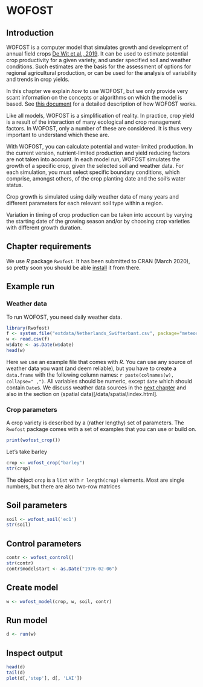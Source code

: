 # WOFOST

## Introduction 

WOFOST is a computer model that simulates growth and development of annual field crops [De Wit et al., 2019](https://www.sciencedirect.com/science/article/pii/S0308521X17310107?via%3Dihub). It can be used to estimate potential crop productivity for a given variety, and under specified soil and weather conditions. Such estimates are the basis for the assessment of options for regional agricultural production, or can be used for the analysis of variability and trends in crop yields.

In this chapter we explain *how* to use WOFOST, but we only provide very scant information on the concepts or algorithms on which the model is based. See [this document](https://wofost.readthedocs.io/en/latest/_downloads/3c9337e7ab23207e5a5819689c79a889/WOFOST_system_description.pdf) for a detailed description of how WOFOST works. 

Like all models, WOFOST is a simplification of reality. In practice, crop yield is a result of the interaction of many ecological and crop management factors. In WOFOST, only a number of these are considered. It is thus very important to understand which these are. 

With WOFOST, you can calculate potential and water-limited production. In the current version, nutrient-limited production and yield reducing factors are not taken into account. In each model run, WOFOST simulates the growth of a specific crop, given the selected soil and weather data. For each simulation, you must select specific boundary conditions, which comprise, amongst others, of the crop planting date and the  soil's water status. 

Crop growth is simulated using daily weather data of many years and different parameters for each relevant soil type within a region.

Variation in timing of crop production can be taken into account by varying the starting date of the growing season and/or by choosing crop varieties with different growth duration. 

## Chapter requirements

We use *R* package `Rwofost`. It has been submitted to CRAN (March 2020), so pretty soon you should be able  [install](/installation.html) it from there.


## Example run

### Weather data
 
To run WOFOST, you need daily weather data. 

```r
library(Rwofost)
f <- system.file("extdata/Netherlands_Swifterbant.csv", package="meteor")
w <- read.csv(f)
w$date <- as.Date(w$date)
head(w)
```

Here we use an example file that comes with *R*. You can use any source of weather data you want (and deem reliable), but you have to create a `data.frame` with the following column names: `r paste(colnames(w), collapse=" ,")`. All variables should be numeric, except `date` which should contain `Date`s. We discuss weather data sources in the [next chapter](spatial-wofost.html) and also in the section on (spatial data)[/data/spatial/index.html]. 

### Crop parameters

A crop variety is described by a (rather lengthy) set of parameters. The `Rwofost` package comes with a set of examples that you can use or build on. 

```r
print(wofost_crop())
```

Let's take barley

```r
crop <- wofost_crop("barley")
str(crop)
```

The object `crop` is a `list` with `r length(crop)` elements. Most are single numbers, but there are also two-row matrices


## Soil parameters

```r
soil <- wofost_soil('ec1')
str(soil)
```


## Control parameters

```r
contr <- wofost_control()
str(contr)
contr$modelstart <- as.Date("1976-02-06")
```

## Create model
```r
w <- wofost_model(crop, w, soil, contr)
```

## Run model 

```r
d <- run(w)
```


## Inspect output

```r
head(d)
tail(d)
plot(d[,'step'], d[, 'LAI'])
```


